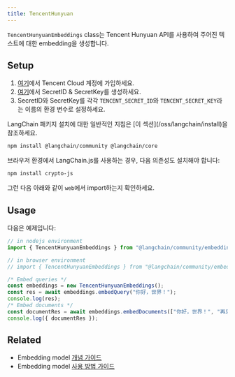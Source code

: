 ```yaml
---
title: TencentHunyuan
---
```


`TencentHunyuanEmbeddings` class는 Tencent Hunyuan API를 사용하여 주어진 텍스트에 대한 embedding을 생성합니다.

## Setup

1. [여기](https://cloud.tencent.com/register)에서 Tencent Cloud 계정에 가입하세요.
2. [여기](https://console.cloud.tencent.com/cam/capi)에서 SecretID & SecretKey를 생성하세요.
3. SecretID와 SecretKey를 각각 `TENCENT_SECRET_ID`와 `TENCENT_SECRET_KEY`라는 이름의 환경 변수로 설정하세요.

<Tip>
LangChain 패키지 설치에 대한 일반적인 지침은 [이 섹션](/oss/langchain/install)을 참조하세요.
</Tip>

```bash npm
npm install @langchain/community @langchain/core
```
브라우저 환경에서 LangChain.js를 사용하는 경우, 다음 의존성도 설치해야 합니다:

```bash npm
npm install crypto-js
```

그런 다음 아래와 같이 `web`에서 import하는지 확인하세요.

## Usage

다음은 예제입니다:

```typescript
// in nodejs environment
import { TencentHunyuanEmbeddings } from "@langchain/community/embeddings/tencent_hunyuan";

// in browser environment
// import { TencentHunyuanEmbeddings } from "@langchain/community/embeddings/tencent_hunyuan/web";

/* Embed queries */
const embeddings = new TencentHunyuanEmbeddings();
const res = await embeddings.embedQuery("你好，世界！");
console.log(res);
/* Embed documents */
const documentRes = await embeddings.embedDocuments(["你好，世界！", "再见"]);
console.log({ documentRes });
```

## Related

- Embedding model [개념 가이드](/oss/integrations/text_embedding)
- Embedding model [사용 방법 가이드](/oss/integrations/text_embedding)
```